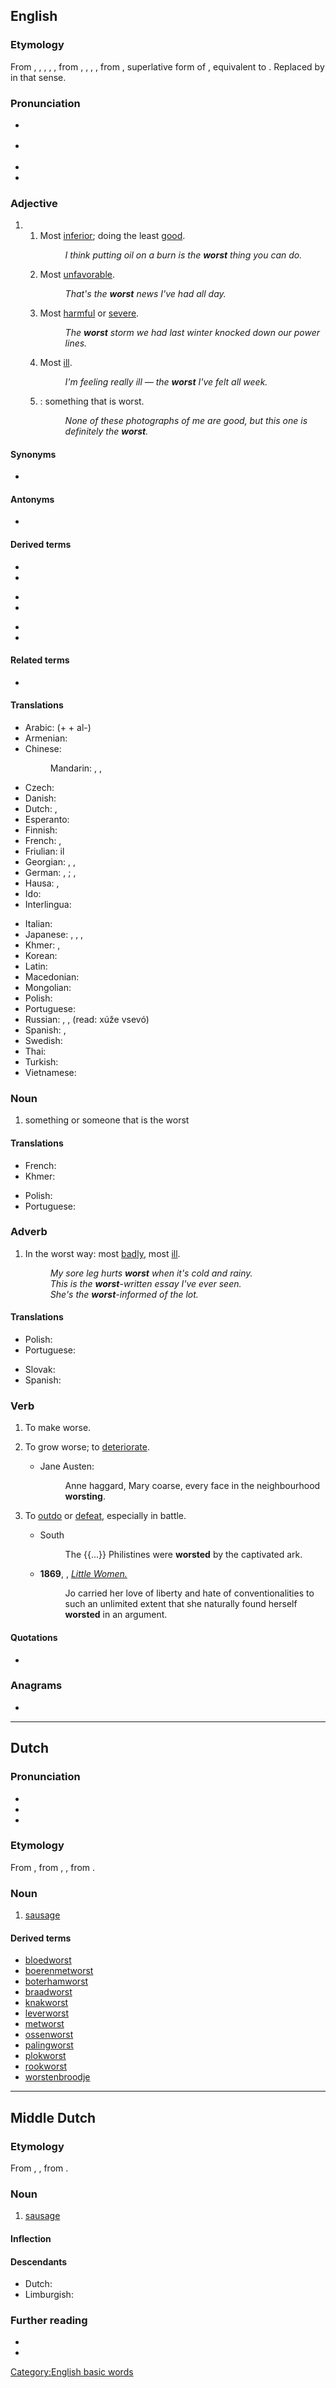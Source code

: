 ==English==

===Etymology===
From {{inh|en|enm|worste}}, {{m|enm|wurste}}, {{m|enm|warste}}, {{m|enm|werste}}, {{m|enm|wirste}}, from {{inh|en|ang|wyrst}}, {{m|ang|wierst}}, {{m|ang|wirst}}, {{m|ang|wirrest|t=worst}}, from {{inh|en|gem-pro|*wirsistaz}}, superlative form of {{m|gem-pro|*ubilaz|t=bad, evil}}, equivalent to {{suffix|en|worse|est}}. Replaced by {{m|en|evilest}} in that sense.

===Pronunciation===
* {{a|RP}} {{IPA|/wɜːst/|lang=en}}
* {{a|US}} {{IPA|/wɝst/|lang=en}}
* {{audio|en-us-worst.ogg|Audio (US)|lang=en}}
* {{rhymes|ɜː(r)st|lang=en}}

===Adjective===
{{head|en|adjective superlative form}}

# {{en-superlative of|bad}}
## Most [[inferior]]; doing the least [[good]].
##: ''I think putting oil on a burn is the '''worst''' thing you can do.''
## Most [[unfavorable]].
##: ''That's the '''worst''' news I've had all day.''
## Most [[harmful]] or [[severe]].
##: ''The '''worst''' storm we had last winter knocked down our power lines.''
## Most [[ill]].
##: ''I'm feeling really ill — the '''worst''' I've felt all week.''
## {{non-gloss definition|Used with the definite article and an implied noun}}: something that is worst.
##: ''None of these photographs of me are good, but this one is definitely the '''worst'''.''

====Synonyms====
* {{sense|most ill}} {{l|en|illest}} {{qualifier|nonstandard}}

====Antonyms====
* {{l|en|best}}

====Derived terms====
{{top3}}
* {{l|en|in the worst way}}
* {{l|en|fear the worst}}
{{mid3}}
* {{l|en|turn for the worst}}
* {{l|en|worst case scenario}}
{{mid3}}
* {{l|en|worst comes to worst}}
* {{l|en|worstness}}
{{bottom}}

====Related terms====
* {{l|en|worse}}

====Translations====
{{trans-top|Most inferior}}
* Arabic: (+ {{lang|und|sc=Arab|[[ال|الـ]]}} + al-) {{t|ar|أَسْوَأ}}
* Armenian: {{t-needed|hy}}
* Chinese:
*: Mandarin: {{t+|cmn|最壞|sc=Hani}}, {{t+|cmn|最坏|tr=zuìhuài|sc=Hani}}, {{t+|cmn|最差|tr=zuìchà|sc=Hani}}
* Czech: {{t|cs|nejhorší}}
* Danish: {{t|da|værst}}
* Dutch: {{t+|nl|slechtst}}, {{t+|nl|ergst}}
* Esperanto: {{t|eo|la pli malbona}}
* Finnish: {{t|fi|pahin}}
* French: {{qualifier|+ le / la}} {{t+|fr|pire}}, {{qualifier|+ le plus / la plus}} {{t+|fr|mauvais|alt=mauvais(e)}}
* Friulian: il {{l|fur|piês}}
* Georgian: {{t|ka|ყველაზე ცუდი|sc=Geor}}, {{t|ka|ყველაზე უარესი|sc=Geor}}, {{t|ka|უცუდესი|sc=Geor}}
* German: {{qualifier|+ der, die, das}} {{t+|de|schlechteste}}, {{t+|de|schlechtester}}; {{qualifier|+ der, die, das}} {{t+|de|schlimmste}}, {{t+|de|schlimmster}}
* Hausa: {{t+|ha|munin}}, {{t|ha|mafi munin}}
* Ido: {{t|io|maxim mala}}
* Interlingua: {{t|ia|pejor}}
{{trans-mid}}
* Italian: {{t|it|il peggiore}}
* Japanese: {{t+|ja|最低|alt=最低の|tr=saitei no}}, {{t|ja|最悪|alt=最悪の|tr=saiaku no}}, {{t+|ja|びり|alt=びりの|tr=ichiban}}, {{t|ja|ワースト|tr=wāsuto}}
* Khmer: {{t|km|អាក្រក់​ជាង​គេ|tr=aakrɑk cieŋ kee|sc=Khmr}}, {{t|km|អាក្រក់​បំផុត|tr=aakrɑk bɑmpʰot|sc=Khmr}}
* Korean: {{t|ko|가장 나쁜|tr=gajang nappeun}}
* Latin: {{t|la|pessimus}}
* Macedonian: {{t|mk|најлош|tr=najloš|sc=Cyrl}}
* Mongolian: {{t-needed|mn}}
* Polish: {{t|pl|najgorszy}}
* Portuguese: {{t+|pt|pior}}
* Russian: {{t+|ru|ху́дший}}, {{t+|ru|наиху́дший}}, {{t|ru|ху́же всего́}} (read: xúže vsevó)
* Spanish: {{t|es|lo peor|m}}, {{t|es|la peor|f}}
* Swedish: {{t+|sv|värst}}
* Thai: {{t|th|เลวที่สุด,แย่ที่สุด}}
* Turkish: {{t|tr|en kötü}}
* Vietnamese: {{t-needed|vi}}
{{trans-bottom}}

===Noun===
{{head|en|noun}}

# something or someone that is the worst

====Translations====
{{trans-top|Something that is worst}}
* French: {{t+|fr|pire}}
* Khmer: {{t|km|ដែលអាក្រក់ជាងគេ|tr=dael aakrɑk cieng kee|sc=Khmr}}
{{trans-mid}}
* Polish: {{t|pl|najgorsze|n}}
* Portuguese: {{t+|pt|pior|m}}
{{trans-bottom}}

===Adverb===
{{head|en|adverb}}

# In the worst way: most [[badly]], most [[ill]].
#: ''My sore leg hurts '''worst''' when it's cold and rainy.''
#: ''This is the '''worst'''-written essay I've ever seen.''
#: ''She's the '''worst'''-informed of the lot.''

====Translations====
{{trans-top|In the worst way}}
* Polish: {{t|pl|najgorzej}}
* Portuguese: {{t+|pt|pior}}
{{trans-mid}}
* Slovak: {{t|sk|najhoršie}}
* Spanish: {{t+|es|peor}}
{{trans-bottom}}

===Verb===
{{en-verb}}

# {{lb|en|archaic|transitive}} To make worse.
# {{lb|en|dated|intransitive}} To grow worse; to [[deteriorate]].
#* {{rfdate}} Jane Austen:
#*: Anne haggard, Mary coarse, every face in the neighbourhood '''worsting'''.
# {{lb|en|rare}} To [[outdo]] or [[defeat]], especially in battle.
#* South
#*: The {{...}} Philistines were '''worsted''' by the captivated ark.
#* '''1869''', {{w|Louisa May Alcott}}, ''[http://etext.virginia.edu/etcbin/ot2www-pubeng?specfile=/texts/english/modeng/publicsearch/modengpub.o2w&act=surround&offset=60874635&tag=Alcott,+Louisa+May,+1832-1888:+Little+Women,+1869&query=worsted+ý&id=AlcLitt Little Women.]''
#*: Jo carried her love of liberty and hate of conventionalities to such an unlimited extent that she naturally found herself '''worsted''' in an argument.

====Quotations====
* {{seeCites}}

===Anagrams===
* {{anagrams|en|rowts|strow|trows|worts}}

[[Category:English basic words]]

----

==Dutch==

===Pronunciation===
* {{IPA|/ʋɔrst/|lang=nl}}
* {{audio|Nl-worst.ogg|Audio|lang=nl}}
* {{rhymes|ɔrst|lang=nl}}

===Etymology===
From {{inh|nl|dum|worst}}, from {{inh|nl|odt|*wurst}}, {{m|odt|*worst}}, from {{inh|nl|gem-pro|*wurstiz}}.

===Noun===
{{nl-noun|f|-en|worstje}}

# [[sausage]]

====Derived terms====
* [[bloedworst]]
* [[boerenmetworst]]
* [[boterhamworst]]
* [[braadworst]]
* [[knakworst]]
* [[leverworst]]
* [[metworst]]
* [[ossenworst]]
* [[palingworst]]
* [[plokworst]]
* [[rookworst]]
* [[worstenbroodje]]

{{topics|nl|Foods}}

----

==Middle Dutch==

===Etymology===
From {{inh|dum|odt|*wurst}}, {{m|odt|*worst}}, from {{inh|dum|gem-pro|*wurstiz}}.

===Noun===
{{dum-noun|f}}

# [[sausage]]

====Inflection====
{{rfinfl|dum|noun}}

====Descendants====
* Dutch: {{l|nl|worst}}
* Limburgish: {{l|li|wósj}}

===Further reading===
* {{R:VMNW|ID5557}}
* {{R:MNW|74464}}

{{topics|dum|Foods}}